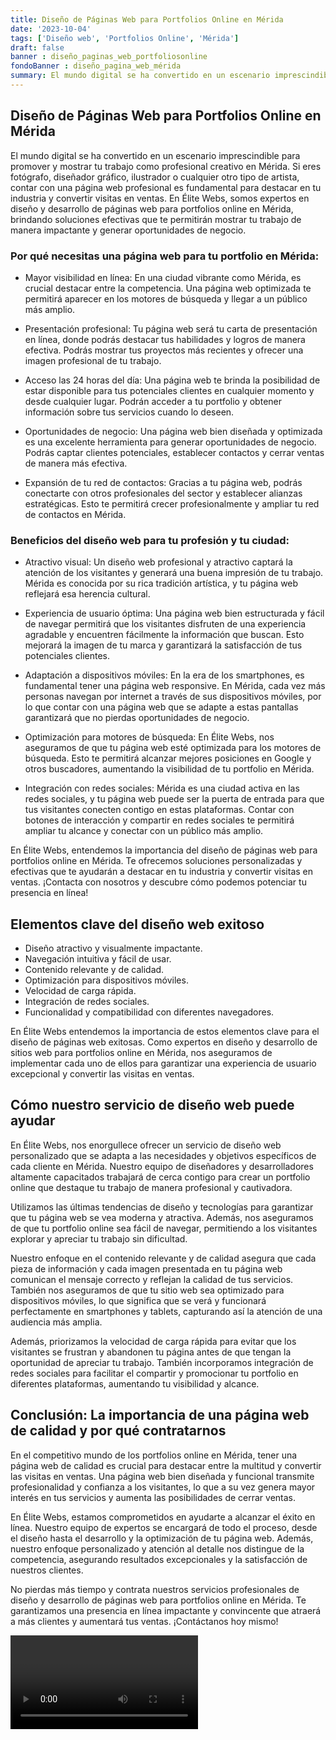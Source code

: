 ```yaml
---
title: Diseño de Páginas Web para Portfolios Online en Mérida
date: '2023-10-04'
tags: ['Diseño web', 'Portfolios Online', 'Mérida']
draft: false
banner : diseño_paginas_web_portfoliosonline
fondoBanner : diseño_pagina_web_mérida
summary: El mundo digital se ha convertido en un escenario imprescindible para promover y mostrar tu trabajo como profesional creativo en Mérida. Si eres fotógrafo, diseñador gráfico, ilustrador o cualquier otro tipo de artista, contar con una página web profesional es fundamental para destacar en tu industria y convertir visitas en ventas. En Élite Webs, somos expertos en diseño y desarrollo de páginas web para portfolios online en Mérida, brindando soluciones efectivas que te permitirán mostrar tu trabajo de manera impactante y generar oportunidades de negocio. 
---
```


## Diseño de Páginas Web para Portfolios Online en Mérida

El mundo digital se ha convertido en un escenario imprescindible para promover y mostrar tu trabajo como profesional creativo en Mérida. Si eres fotógrafo, diseñador gráfico, ilustrador o cualquier otro tipo de artista, contar con una página web profesional es fundamental para destacar en tu industria y convertir visitas en ventas. En Élite Webs, somos expertos en diseño y desarrollo de páginas web para portfolios online en Mérida, brindando soluciones efectivas que te permitirán mostrar tu trabajo de manera impactante y generar oportunidades de negocio. 

### Por qué necesitas una página web para tu portfolio en Mérida:

- Mayor visibilidad en línea: En una ciudad vibrante como Mérida, es crucial destacar entre la competencia. Una página web optimizada te permitirá aparecer en los motores de búsqueda y llegar a un público más amplio.

- Presentación profesional: Tu página web será tu carta de presentación en línea, donde podrás destacar tus habilidades y logros de manera efectiva. Podrás mostrar tus proyectos más recientes y ofrecer una imagen profesional de tu trabajo.

- Acceso las 24 horas del día: Una página web te brinda la posibilidad de estar disponible para tus potenciales clientes en cualquier momento y desde cualquier lugar. Podrán acceder a tu portfolio y obtener información sobre tus servicios cuando lo deseen.

- Oportunidades de negocio: Una página web bien diseñada y optimizada es una excelente herramienta para generar oportunidades de negocio. Podrás captar clientes potenciales, establecer contactos y cerrar ventas de manera más efectiva.

- Expansión de tu red de contactos: Gracias a tu página web, podrás conectarte con otros profesionales del sector y establecer alianzas estratégicas. Esto te permitirá crecer profesionalmente y ampliar tu red de contactos en Mérida.

### Beneficios del diseño web para tu profesión y tu ciudad:

- Atractivo visual: Un diseño web profesional y atractivo captará la atención de los visitantes y generará una buena impresión de tu trabajo. Mérida es conocida por su rica tradición artística, y tu página web reflejará esa herencia cultural.

- Experiencia de usuario óptima: Una página web bien estructurada y fácil de navegar permitirá que los visitantes disfruten de una experiencia agradable y encuentren fácilmente la información que buscan. Esto mejorará la imagen de tu marca y garantizará la satisfacción de tus potenciales clientes.

- Adaptación a dispositivos móviles: En la era de los smartphones, es fundamental tener una página web responsive. En Mérida, cada vez más personas navegan por internet a través de sus dispositivos móviles, por lo que contar con una página web que se adapte a estas pantallas garantizará que no pierdas oportunidades de negocio.

- Optimización para motores de búsqueda: En Élite Webs, nos aseguramos de que tu página web esté optimizada para los motores de búsqueda. Esto te permitirá alcanzar mejores posiciones en Google y otros buscadores, aumentando la visibilidad de tu portfolio en Mérida.

- Integración con redes sociales: Mérida es una ciudad activa en las redes sociales, y tu página web puede ser la puerta de entrada para que tus visitantes conecten contigo en estas plataformas. Contar con botones de interacción y compartir en redes sociales te permitirá ampliar tu alcance y conectar con un público más amplio.

En Élite Webs, entendemos la importancia del diseño de páginas web para portfolios online en Mérida. Te ofrecemos soluciones personalizadas y efectivas que te ayudarán a destacar en tu industria y convertir visitas en ventas. ¡Contacta con nosotros y descubre cómo podemos potenciar tu presencia en línea!

<GifSeo />

<Cta />

## Elementos clave del diseño web exitoso

- Diseño atractivo y visualmente impactante.
- Navegación intuitiva y fácil de usar.
- Contenido relevante y de calidad.
- Optimización para dispositivos móviles.
- Velocidad de carga rápida.
- Integración de redes sociales.
- Funcionalidad y compatibilidad con diferentes navegadores.

En Élite Webs entendemos la importancia de estos elementos clave para el diseño de páginas web exitosas. Como expertos en diseño y desarrollo de sitios web para portfolios online en Mérida, nos aseguramos de implementar cada uno de ellos para garantizar una experiencia de usuario excepcional y convertir las visitas en ventas.

## Cómo nuestro servicio de diseño web puede ayudar

En Élite Webs, nos enorgullece ofrecer un servicio de diseño web personalizado que se adapta a las necesidades y objetivos específicos de cada cliente en Mérida. Nuestro equipo de diseñadores y desarrolladores altamente capacitados trabajará de cerca contigo para crear un portfolio online que destaque tu trabajo de manera profesional y cautivadora.

Utilizamos las últimas tendencias de diseño y tecnologías para garantizar que tu página web se vea moderna y atractiva. Además, nos aseguramos de que tu portfolio online sea fácil de navegar, permitiendo a los visitantes explorar y apreciar tu trabajo sin dificultad.

Nuestro enfoque en el contenido relevante y de calidad asegura que cada pieza de información y cada imagen presentada en tu página web comunican el mensaje correcto y reflejan la calidad de tus servicios. También nos aseguramos de que tu sitio web sea optimizado para dispositivos móviles, lo que significa que se verá y funcionará perfectamente en smartphones y tablets, capturando así la atención de una audiencia más amplia.

Además, priorizamos la velocidad de carga rápida para evitar que los visitantes se frustran y abandonen tu página antes de que tengan la oportunidad de apreciar tu trabajo. También incorporamos integración de redes sociales para facilitar el compartir y promocionar tu portfolio en diferentes plataformas, aumentando tu visibilidad y alcance.

## Conclusión: La importancia de una página web de calidad y por qué contratarnos

En el competitivo mundo de los portfolios online en Mérida, tener una página web de calidad es crucial para destacar entre la multitud y convertir las visitas en ventas. Una página web bien diseñada y funcional transmite profesionalidad y confianza a los visitantes, lo que a su vez genera mayor interés en tus servicios y aumenta las posibilidades de cerrar ventas.

En Élite Webs, estamos comprometidos en ayudarte a alcanzar el éxito en línea. Nuestro equipo de expertos se encargará de todo el proceso, desde el diseño hasta el desarrollo y la optimización de tu página web. Además, nuestro enfoque personalizado y atención al detalle nos distingue de la competencia, asegurando resultados excepcionales y la satisfacción de nuestros clientes.

No pierdas más tiempo y contrata nuestros servicios profesionales de diseño y desarrollo de páginas web para portfolios online en Mérida. Te garantizamos una presencia en línea impactante y convincente que atraerá a más clientes y aumentará tus ventas. ¡Contáctanos hoy mismo!

<Video />

<CtaBot job='Portfolios Online' city='Mérida'/>

<Gmaps query='Mérida+españa+maps' />